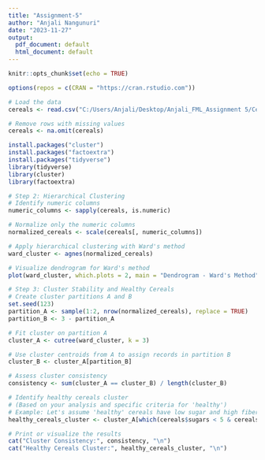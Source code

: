 ---
title: "Assignment-5"
author: "Anjali Nangunuri"
date: "2023-11-27"
output:
  pdf_document: default
  html_document: default
---

```{r setup, include=FALSE}
knitr::opts_chunk$set(echo = TRUE)

options(repos = c(CRAN = "https://cran.rstudio.com"))
```

```{r}
# Load the data
cereals <- read.csv("C:/Users/Anjali/Desktop/Anjali_FML_Assignment 5/Cereals.csv")

# Remove rows with missing values
cereals <- na.omit(cereals)
```

```{r}
install.packages("cluster")
install.packages("factoextra")
install.packages("tidyverse")
library(tidyverse)
library(cluster)
library(factoextra)

# Step 2: Hierarchical Clustering
# Identify numeric columns
numeric_columns <- sapply(cereals, is.numeric)

# Normalize only the numeric columns
normalized_cereals <- scale(cereals[, numeric_columns])

# Apply hierarchical clustering with Ward's method
ward_cluster <- agnes(normalized_cereals)

# Visualize dendrogram for Ward's method
plot(ward_cluster, which.plots = 2, main = "Dendrogram - Ward's Method")
```

```{r}
# Step 3: Cluster Stability and Healthy Cereals
# Create cluster partitions A and B
set.seed(123)
partition_A <- sample(1:2, nrow(normalized_cereals), replace = TRUE)
partition_B <- 3 - partition_A

# Fit cluster on partition A
cluster_A <- cutree(ward_cluster, k = 3)

# Use cluster centroids from A to assign records in partition B
cluster_B <- cluster_A[partition_B]

# Assess cluster consistency
consistency <- sum(cluster_A == cluster_B) / length(cluster_B)

# Identify healthy cereals cluster
# (Based on your analysis and specific criteria for 'healthy')
# Example: Let's assume 'healthy' cereals have low sugar and high fiber
healthy_cereals_cluster <- cluster_A[which(cereals$sugars < 5 & cereals$fiber > 5)]

# Print or visualize the results
cat("Cluster Consistency:", consistency, "\n")
cat("Healthy Cereals Cluster:", healthy_cereals_cluster, "\n")
```

